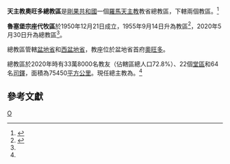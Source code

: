 {{Multiple issues|
{{Primarysources|time=2020-05-30T21:14:02+00:00}}
{{Refimprove|time=2020-05-30T21:14:02+00:00}}
}}
{{Infobox Roman Catholic diocese
|Roman Catholic Diocese of = 天主教奧旺多總教區
|Latin name of diocese = 
|border = catholic
|image =
|caption =
|location =[[剛果共和國|剛果共和國]]
|territory = [[盆地省_(剛果共和國)|盆地省]]和[[西盆地省_(剛果共和國)|西盆地省]]
|population = 33萬8000（2020年）
|area = {{convert|75450|km2|sqmi|lk=on|disp=x|（|，2020年）}}
|parishes = 22（2020年）
|secular priests = 64位[[司鐸|司鐸]]（2020年）
|rite = [[羅馬禮|羅馬禮]]
|patron = 
|province = 奧旺多
|established = 1950年
|cathedral = 聖費未諾主教座堂
|co-cathedral=
|leadership = 總主教
|website =
|pope = {{incumbent pope}}
|metropolitan = {{link-fr|維篤·阿巴格納-莫薩|Victor Abagna Mossa}}
|coadjutor archbishop =
|auxiliary = 
|emeritus =
|map = [[File:Congo_-_Diocesi_di_Owando.png|250px]]
|map_caption = 總教區管轄圖
}}

'''天主教奧旺多總教區'''是[[剛果共和國|剛果共和國]]一個[[羅馬天主教|羅馬天主教]]教省總教區，下轄兩個教區。<ref name="Vatican20200530">{{cite press release |title=Resignations and Appointments, 30.05.2020 |url=https://press.vatican.va/content/salastampa/en/bollettino/pubblico/2020/05/30/200530b.html |publisher=Holy See Press Office |accessdate=2020-05-30 |language=en |date=2020-05-30 |archivedate=2020-05-30 |archiveurl=https://web.archive.org/web/20200530165042/https://press.vatican.va/content/salastampa/en/bollettino/pubblico/2020/05/30/200530b.html |dead-url=no }}</ref>

'''魯塞堡宗座代牧區'''於1950年12月21日成立，1955年9月14日升為教區<ref>{{cite book |title=ACTA APOSTOLICAE SEDIS |series=II |volume=XXIII |year=1956 |publisher=Typis Polyglottis Vaticanis |pages=113-119 |url=https://www.vatican.va/archive/aas/documents/AAS-48-1956-ocr.pdf |accessdate=2020-04-21 |archiveurl=https://web.archive.org/web/20200421185405/https://www.vatican.va/archive/aas/documents/AAS-48-1956-ocr.pdf |archivedate=2020-04-21 |language=la |dead-url=no }}</ref>，2020年5月30日升為總教區<ref name="Vatican20200530" />。

總教區管轄[[盆地省_(剛果共和國)|盆地省]]和[[西盆地省_(剛果共和國)|西盆地省]]，教座位於盆地省首府[[奧旺多|奧旺多]]。

總教區於2020年時有33萬8000名教友（佔轄區總人口72.8%）、22個[[堂區|堂區]]和64名[[司鐸|司鐸]]，面積為75450[[平方公里|平方公里]]。現任總主教為{{link-fr|維篤·阿巴格納-莫薩|Victor Abagna Mossa}}。<ref name="Vatican20200530" />

==參考文獻==
{{reflist}}

{{剛果共和國天主教教區}}
[[Category:剛果共和國天主教教區|O]]